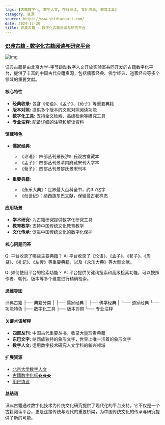 ```yaml
---
tags: [古籍数字化, 数字人文, 在线阅读, 文化资源, 教育工具]
category: 资源
source: https://www.shidianguji.com/
date: 2024-12-20
title: 识典古籍 - 数字化古籍阅读与研究平台
---
```


### [识典古籍 - 数字化古籍阅读与研究平台](https://www.shidianguji.com/)

![img](https://img.mengpeng.tech/i/2024/12/20/67650ce74d614.webp)

识典古籍是由北京大学-字节跳动数字人文开放实验室共同开发的古籍数字化平台，提供了丰富的中国古代典籍资源，包括儒家经典、佛学经典、道家经典等多个领域的重要文献。

#### 核心特性

- **经典收录:** 包含《论语》、《孟子》、《荀子》等重要典籍
- **版本对照:** 提供多个版本的文献对照阅读功能
- **数字化工具:** 支持全文检索、高级检索等研究工具
- **专业注释:** 配备详细的注释和解读资料

#### 馆藏特色

- **儒家经典:**
  - 《论语》：四部丛刊景长沙叶氏观古堂藏本
  - 《孟子》：四部丛刊景清内府藏宋刊大字本
  - 《荀子》：四部丛刊景黎氏景宋刊本

- **重要典籍:**
  - 《永乐大典》：世界最大百科全书，约3.7亿字
  - 《创世纪》：纳西族东巴文献，保留最古老样态

#### 应用场景

- **学术研究:** 为古籍研究提供数字化研究工具
- **教育教学:** 支持中国传统文化教育教学
- **文化传承:** 促进中国传统文化的数字化保护

#### 核心问题问答

Q: 平台收录了哪些主要典籍？
A: 平台收录了《论语》、《孟子》、《荀子》、《周易》、《礼记》、《左传》等重要典籍，以及《永乐大典》等大型文献。

Q: 如何使用平台的检索功能？
A: 平台提供关键词搜索和高级检索功能，可以按照作者、朝代、版本等多个维度进行精确检索。

#### 思维导图
识典古籍
├── 典籍分类
│   ├── 儒家经典
│   ├── 佛学经典
│   └── 道家经典
└── 功能特色
    ├── 数字化工具
    ├── 版本对照
    └── 专业注释

#### 关键术语解释

- **四部丛刊:** 中国古代重要丛书，收录大量珍贵典籍
- **东巴文字:** 纳西族独特的象形文字，世界上唯一活着的象形文字
- **数字人文:** 运用数字技术研究人文学科的新兴领域

#### 扩展资源

- [北京大学数字人文](https://www.pkudh.org/)
- [古籍数字化标���](https://www.shidianguji.com/standard)
- [用户协议](https://www.shidianguji.com/agreement)

#### 总结语

识典古籍通过数字化技术为传统文化研究提供了现代化的平台支持。它不仅是一个古籍阅读平台，更是连接传统与现代的重要桥梁，为中国传统文化的传承与研究提供了新的可能。 